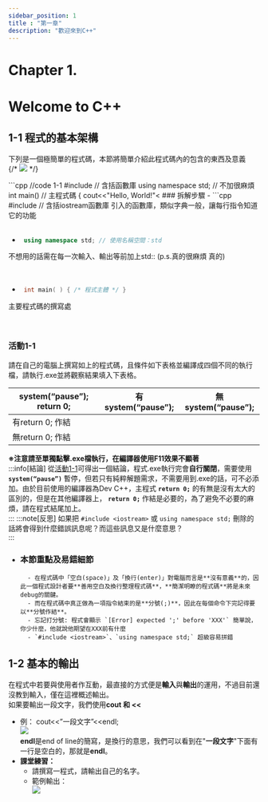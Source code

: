 ```yaml
---
sidebar_position: 1
title : "第一章"
description: "歡迎來到C++"
---
```


# <span class="chapter_title">Chapter 1. </span>
# <span class="chapter_subtitle"> Welcome to C++ </span>
## 1-1 程式的基本架構

下列是一個極簡單的程式碼，本節將簡單介紹此程式碼內的包含的東西及意義  
{/* ![](/img/Beginner_textbook_pic/image56.png) */} 
<div class="very_big_block">
```cpp
//code 1-1
#include<iostream> // 含括<iostream>函數庫
using namespace std; // 不加很麻煩
int main() // 主程式碼
{
	cout<<"Hello, World!"<<endl; //輸出
	system("pause"); // 顧名思義暫停
	return 0; // 回傳值
}
```
</div>
### 拆解步驟
-  ```cpp 
	#include<iostream> // 含括iostream函數庫  
引入的函數庫，類似字典一般，讓每行指令知道它的功能  
<br/><br/>

-  ```cpp 
	using namespace std; // 使用名稱空間：std
不想用的話需在每一次輸入、輸出等前加上std:: (p.s.真的很麻煩 真的)    
<br/><br/>

-  ```cpp 
	int main( ) { /* 程式主體 */ } 
主要程式碼的撰寫處  
<br/><br/>


### 活動1-1
請在自己的電腦上撰寫如上的程式碼，且條件如下表格並編譯成四個不同的執行檔，請執行.exe並將觀察結果填入下表格。

| system(“pause”); return 0; | 有system(“pause”); | 無system(“pause”); |
| -------------------------- | ------------------ | ------------------ |
| 有return 0; 作結            |                    |                    |
| 無return 0; 作結            |                    |                    |

**※注意請至單獨點擊.exe檔執行，在編譯器使用F11效果不顯著**  
:::info[結論]
從[活動1-1](#活動1-1)可得出一個結論，程式.exe執行完會**自行關閉**，需要使用 **`system(“pause”)`** 暫停，但若只有純粹解題需求，不需要用到.exe的話，可不必添加。由於目前使用的編譯器為Dev C++，主程式 **`return 0;`** 的有無是沒有太大的區別的，但是在其他編譯器上， **`return 0;`** 作結是必要的，為了避免不必要的麻煩，請在程式結尾加上。  
:::
:::note[反思]
如果把 `#include <iostream>` 或 `using namespace std;` 刪除的話將會得到什麼錯誤訊息呢？而這些訊息又是什麼意思？  
:::

- ### 本節重點及易錯細節
		- 在程式碼中「空白(space)」及「換行(enter)」對電腦而言是**沒有意義**的，因此一個程式設計者要**善用空白及換行整理程式碼**，**簡潔明瞭的程式碼**將是未來debug的關鍵。  
		- 而在程式碼中真正做為一項指令結束的是**分號(;)**，因此在每個命令下完記得要以**分號作結**。  
		- 忘記打分號: 程式會顯示 `[Error] expected ';' before 'XXX'` 簡單說，你少什麼，他就說他期望在XXX前有什麼  
		- `#include <iostream>`、`using namespace std;` 超級容易拼錯  

## 1-2 基本的輸出  
在程式中若要與使用者作互動，最直接的方式便是**輸入**與**輸出**的運用，不過目前還沒教到輸入，僅在這裡概述輸出。  
如果要輸出一段文字，我們使用**cout 和 \<\<**  
- 例： cout\<\<”一段文字”\<\<endl;  
![](/img/Beginner_textbook_pic/image55.png)  
**endl**是end of line的簡寫，是換行的意思，我們可以看到在"**一段文字**"下面有一行是空白的，那就是**endl**。  
- **課堂練習：**  
	- 請撰寫一程式，請輸出自己的名字。  
	- 範例輸出：  
![](/img/Beginner_textbook_pic/image51.png)
